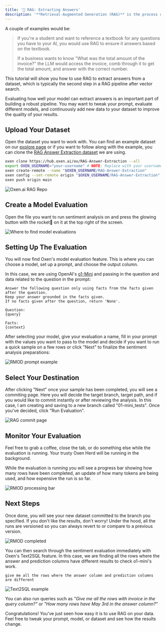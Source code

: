 ```yaml
---
title: '🧠 RAG: Extracting Answers'
description: '**Retrieval-Augmented Generation (RAG)** is the process of retrieving information that the AI does not have in its training data to answer a question. RAG is usually used to answer customer service questions, analyze legal documents, answer internal business questions, and much more.'
---
```



A couple of examples would be:
>
>If you're a student and want to reference a textbook for any questions you have to your AI, you would use RAG to ensure it answers based on the textbook.
>
>If a business wants to know "What was the total amount of the invoice?" the LLM would access the invoice, comb through it to get the total amount, and answer with the correct number.

This tutorial will show you how to use RAG to extract answers from a dataset, which is typically the second step in a RAG pipeline after vector search.

Evaluating how well your model can extract answers is an important part of building a robust pipeline. You may want to tweak your prompt, evaluate different models, and continuously add new data to your dataset to improve the quality of your results.

## Upload Your Dataset

Open the dataset you want to work with. You can find an example dataset on our [explore page](https://www.oxen.ai/explore) or if you want to follow along with the example, you can clone the [RAG Answer Extraction dataset](https://www.oxen.ai/ox/RAG-Answer-Extraction) we are using.

```bash
oxen clone https://hub.oxen.ai/ox/RAG-Answer-Extraction --all
export OXEN_USERNAME="your-username" # NOTE: Replace with your username
oxen create-remote --name "$OXEN_USERNAME/RAG-Answer-Extraction"
oxen config --set-remote origin "$OXEN_USERNAME/RAG-Answer-Extraction"
oxen push origin main
```

<img
  className="block"
  src="/images/rag_dataset.png"
  alt="Oxen.ai RAG Repo"
/>

## Create a Model Evaluation

Open the file you want to run sentiment analysis on and press the glowing button with the rocket🚀 on it at the top right of the screen.


<img
  className="block"
  src="/images/rmod_button.png"
  alt="Where to find model evaluations"
/>

## Setting Up The Evaluation

You will now find Oxen's model evaluation feature. This is where you can choose a model, set up a prompt, and choose the output column.

In this case, we are using OpenAI's [o1-Mini](https://platform.openai.com/docs/models/gpt-4o) and passing in the question and data related to the question in the prompt:

```
Answer the following question only using facts from the facts given after the question.
Keep your answer grounded in the facts given.
If no facts given after the question, return 'None'.

Question:
{query}

Facts:
{context}
```

After selecting your model, give your evaluation a name, fill in your prompt with the values you want to pass to the model and decide if you want to run a quick sample on a few rows or click "Next" to finalize the sentiment analysis preparations:

<img
  className="block"
  src="/images/rag_sample_responses.png"
  alt="RMOD prompt example"
/>

## Select Your Destination

After clicking "Next" once your sample has been completed, you will see a commiting page. Here you will decide the target branch, target path, and if you would like to commit instantly or after reviewing the analysis.
In this case, I am creating and saving to a new branch called "01-mini_tests". Once you've decided, click "Run Evaluation".

<img
  className="block"
  src="/images/rag_commit_page.png"
  alt="RAG commit page"
/>

## Monitor Your Evaluation

Feel free to grab a coffee, close the tab, or do something else while the evaluation is running. Your trusty Oxen Herd will be running in the background.

While the evaluation is running you will see a progress bar showing how many rows have been completed, an update of how many tokens are being used, and how expensive the run is so far.


<img
  className="block"
  src="/images/rag_status.png"
  alt="RMOD processing bar"
/>

## Next Steps

Once done, you will see your new dataset committed to the branch you specified. If you don't like the results, don't worry! Under the hood, all the runs are versioned so you can always revert to or compare to a previous version.


<img
  className="block"
  src="/images/rag_final.png"
  alt="RMOD completed"
/>

You can then search through the sentiment evaluation immediately with Oxen's Text2SQL feature. In this case, we are finding all the rows where the answer and prediction columns have different results to check o1-mini's work.

```
give me all the rows where the answer column and prediction columns are different

```

<img
  className="block"
  src="/images/RAG_t2s.png"
  alt="Text2SQL example"
/>

You can also run queries such as *"Give me all the rows with invoice in the query column?"* or *"How many rows have May 3rd in the answer column?"*

Congratulations! You've just seen how easy it is to use RAG on your data. Feel free to tweak your prompt, model, or dataset and see how the results change.